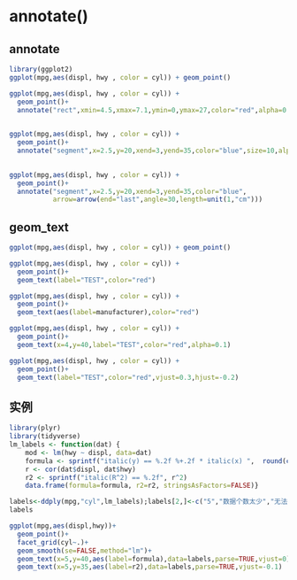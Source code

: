 # annotate()

## annotate

```r
library(ggplot2)
ggplot(mpg,aes(displ, hwy , color = cyl)) + geom_point()
```

```r
ggplot(mpg,aes(displ, hwy , color = cyl)) + 
  geom_point()+
  annotate("rect",xmin=4.5,xmax=7.1,ymin=0,ymax=27,color="red",alpha=0.3,size=2)
  
```

```r
ggplot(mpg,aes(displ, hwy , color = cyl)) + 
  geom_point()+
  annotate("segment",x=2.5,y=20,xend=3,yend=35,color="blue",size=10,alpha=0.1)
  
```

```r
ggplot(mpg,aes(displ, hwy , color = cyl)) + 
  geom_point()+
  annotate("segment",x=2.5,y=20,xend=3,yend=35,color="blue",
           arrow=arrow(end="last",angle=30,length=unit(1,"cm")))
```

## geom_text

```r
ggplot(mpg,aes(displ, hwy , color = cyl)) + geom_point()
```

```r
ggplot(mpg,aes(displ, hwy , color = cyl)) + 
  geom_point()+
  geom_text(label="TEST",color="red")
```

```r
ggplot(mpg,aes(displ, hwy , color = cyl)) + 
  geom_point()+
  geom_text(aes(label=manufacturer),color="red")
```


```r
ggplot(mpg,aes(displ, hwy , color = cyl)) + 
  geom_point()+
  geom_text(x=4,y=40,label="TEST",color="red",alpha=0.1)
```

```r
ggplot(mpg,aes(displ, hwy , color = cyl)) + 
  geom_point()+
  geom_text(label="TEST",color="red",vjust=0.3,hjust=-0.2)
```

## 实例

```r
library(plyr)
library(tidyverse)
lm_labels <- function(dat) {
    mod <- lm(hwy ~ displ, data=dat)
    formula <- sprintf("italic(y) == %.2f %+.2f * italic(x) ",  round(coef(mod)[1], 2), round(coef(mod)[2], 2))
    r <- cor(dat$displ, dat$hwy)
    r2 <- sprintf("italic(R^2) == %.2f", r^2)
    data.frame(formula=formula, r2=r2, stringsAsFactors=FALSE)}

labels<-ddply(mpg,"cyl",lm_labels);labels[2,]<-c("5","数据个数太少","无法拟合")
labels
```

```r

ggplot(mpg,aes(displ,hwy))+ 
  geom_point()+
  facet_grid(cyl~.)+
  geom_smooth(se=FALSE,method="lm")+
  geom_text(x=5,y=40,aes(label=formula),data=labels,parse=TRUE,vjust=0)+
  geom_text(x=5,y=35,aes(label=r2),data=labels,parse=TRUE,vjust=-0.1)
```
